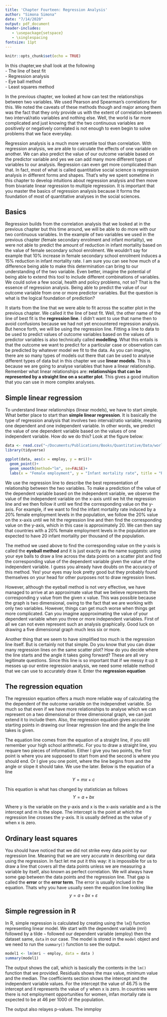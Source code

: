 ```yaml
---
title: 'Chapter Fourteen: Regression Analysis'
author: "Simona Simona"
date: "7/14/2020"
output: pdf_document
header-includes:
   - \usepackage{setspace}
   - \singlespacing
fontsize: 11pt
---
```


```r
knitr::opts_chunk$set(echo = TRUE)
```

In this chapter,we shall look at the following  
- The line of best fit  
- Regression analysis  
- Eye ball method  
- Least squares method

In the previous chapter, we looked at how can test the relationships between two variables. We used Pearson and Spearman's correlations for this. We noted the caveats of these methods though and major among them was the fact that they only provide us with the extent of correlation between two interval/ratio variables and nothing else. Well, the world is far more complicated and just knowing that the two continuous variables are positively or negatively correlated is not enough to even begin to solve problems that we face everyday. 

Regression analysis is a much more versetile tool than correlation. With regression analysis, we are able to calculate the effects of one variable on another. We can also predict the value of our outcome variable based on the predictor variable and yes we can add many more different types of variables to our analysis. Regression can even get more complicated than that. In fact, most of what is called quantitative social science is regression analysis in different forms and shapes. That's why we spent sometime in this chapter to develop intuitions about regression analysis and then move from bivariate linear regression to multiple regression. It is important that you master the basics of regression analysis because it forms the foundation of most of quantitative analyses in the social sciences.

## Basics

Regression builds from the correlation analysis that we looked at in the previous chapter but this time around, we will be able to do more with our two continuous variables. In the example of two variables we used in the previous chapter (female secondary enrolment and infant mortality), we were not able to predict the amount of reduction in infant mortality based on the value of female secondary school enrolment. We wouldn't say for example that 10% increase in female secondary school enrolment induces a 15% reduction in infant mortality rate. I am sure you can see how much of a difference being able to make this determination can bring to our understanding of the two variable. Even better, imagine the potential of being able to extend this tool to include different combinations of variables. We could solve a few social, health and policy problems, not so? That is the essence of regression analysis. Being able to predict the value of our outcome variable from one or more predictor variables. But the question is what is the logical foundation of prediction?

It starts from the line that we were able to fit across the scatter plot in the previous chapter. We called it the line of best fit. Well, the other name of the line of best fit is the **regression line**. I didn't want to use that name then to avoid confusions because we had not yet encountered regression analysis. But hence forth, we will be using the regression line. Fitting a line to data to be used to predict values of outcome variables based on the values of predictor variables is also technically called **modelling**. What this entails is that the outcome we want to predict for a particular case or observation can be predicted by whatever model we fit to the data. As you can imagine, there are so many types of models out there that can be used to analyse different types of data but in this chapter we use **linear models**. This is because we are going to analyse variables that have a linear relationship. Remember what linear relationships are: **relationships that can be represented by a straight line on a scatter plot**. This gives a good intuition that you can use in more complex analyses.

## Simple linear regression

To understand linear relationships (linear models), we have to start simple. What better place to start than **simple linear regression**. It is basically the type of regression analysis that involves two interval/ratio variable, meaning one dependent and one independent variable. In other words, we predict the value of one dependent variable based on the values of one independent variable. How do we do this? Look at the figure below:

```r
data <- read.csv("~/Documents/Publications/Books/Quantitative/Data/world_data.csv")
library(tidyverse)
```

```r
ggplot(data, aes(x = employ, y = mri))+
  geom_point()+
  geom_smooth(method="lm", se=FALSE)+
  labs(x = "Female employment", y = "Infant mortality rate", title = "Relationship between female employment and infant mortality")
```

We use the regression line to describe the best representation of relationship between the two variables. To make a prediction of the value of the dependent variable based on the independent variable, we observe the value of the independent variable on the x-axis until we hit the regression line and we then follow it until we find the corresponding value on the y-axis. For example, if we want to find the infant mortality rate induced by a 20% female employment levels in the population, we follow the 20% value on the x-axis until we hit the regression line and then find the corresponding value on the y-axis, which in this case is approximately 20. We can then say that countries with a  20% female employment levels in the population are expected to have 20 infant mortality per thousand of the population.

The method we used above to find the corresponding value on the y-axis is called the **eyeball method** and it is just exactly as the name suggests: using your eye balls to draw a line across the data points on a scatter plot and find the corresponding value of the dependent variable given the value of the independent variable. I guess you already have doubts on the accuracy of this method. Yes! your eyes may look pretty good but they probably found themselves on your head for other purposes not to draw regression lines.

However, although the eyeball method is not very effective, we have managed to arrive at an approximate value that we believe represents the corresponding y value from the given x value. This was possible because the graph is two dimensional, owing to the fact that we are working with only two variables. However, things can get much worse when things get more complicated. Can you imagine appproximating the value of your dependent variable when you three or more independent variables. First of all we can not even represent such an analysis graphically. Good luck on drawing a five dimensional graph much less six or more. 

Another thing that we seem to have simplified too much is the regression line itself. But is certainly not that simple. Do you know that you can draw many regression lines on the same scatter plot? How do you decide where the line starts and the angle it takes going forward? These are all very legitimate questions. Since this line is so important that if we messy it up it messes up our entire regression analysis, we need some reliable method that we can use to accurately draw it. Enter the **regression equation**

## The regression equation

The regression equation offers a much more reliable way of calculating the the dependent of the outcome variable on the independnet variable. So much so that even if we have more relationships to analyse which we can represent on a two dimensional or three dimensional graph, we can just extend it to include them. Also, the regression equation gives accurate starting points in drawing our linear regression line and the angle the line takes is given.

The equation line comes from the equation of a straight line, if you still remember your high school arithmetic. For you to draw a straight line, you requare two pieces of information. Either I give you two points, the first point is where you are supposed to start from and the second is where you should end. Or I give you one point, where the line begins from and the angle or slope it should take. We use the later. Below is the equation of a line $$Y = mx + c$$

This equation is what has changed by statistician as follows $$Y = a + bx$$

Where y is the variable on the y-axis and x is the x-axis variable and a is the intercept and m is the slope. The intercept is the point at which the regression line crosses the y-axis. It is usually defined as the value of y when x is zero.

## Ordinary least squares

You should have noticed that we did not strike evey data point by our regression line. Meaning that we are very accurate in describing our data using the regression. In fact let me put it this way: it is impossible for us to draw a line that covers all the data points unless we are measuring a variable by itself, also known as perfect correlation. We will always have some gap between the data points and the regression line. That gap is called the **error** or the **error term**. The error is usually inclued in the equation. Thats why you have usually seen the equation line looking like $$y = a + bx + \varepsilon$$ 

## Simple regression in R

In R, simple regression is calculated by creating using the `lm`() function representing linear model. We start with the dependent variable (mri) followed by a tilde `~` followed our dependent variable (employ) then the dataset same, `data` in our case. The model is stored in the `model` object and we need to run the `summary()` function to see the output.

```r
model1 <- lm(mri ~ employ, data = data )
summary(model1)
```

The output shows the call, which is basically the contents in the `lm()` function that we provided. Residuals shows the max value, minimum value and the median. The coefficients section shows the intercept and the independent variable values. For the intercept the value of 46.75 is the intercept and it represents the value of y when x is zero. In countries were there is not employment opportunities for women, infan mortaliy rate is expected to be at 46 per 1000 of the population. 

The output also relayes p-values. The immploy 

